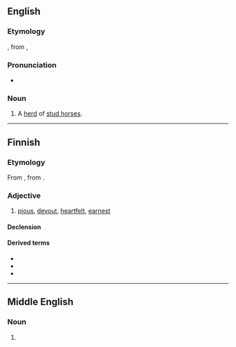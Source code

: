 ==English==

===Etymology===
{{etyl|enm|en}} {{m|enm|haras||herd of stud horses, enclosure for a herd of stud horses}}, from {{etyl|fro|en}} {{m|fro|haras}}, {{m|fro|haraz}}

===Pronunciation===
* {{IPA|en|/ˈhæɹəs/}}

===Noun===
{{en-noun|es}}
# A [[herd]] of [[stud horse]]s.

----

==Finnish==

===Etymology===
{{PIE root|fi|kret}}
From {{inh|fi|fiu-fin-pro|*hardas}}, from {{der|fi|gem-pro|*harduz}}.

===Adjective===
{{fi-adj|harta|ampi|in}}

# [[pious]], [[devout]], [[heartfelt]], [[earnest]]

====Declension====
{{fi-decl-vieras|pos=adj|ha|rr|rt|a|a}}

====Derived terms====
* {{l|fi|harrastaa}}
* {{l|fi|hartaasti}}
* {{l|fi|hartaus}}

----

==Middle English==

===Noun===
{{head|enm|noun}}

# {{alt form|enm|haras||stud farm; herd of studs}}